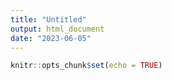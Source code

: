 ```yaml
---
title: "Untitled"
output: html_document
date: "2023-06-05"
---
```


```r
knitr::opts_chunk$set(echo = TRUE)
```

## 
